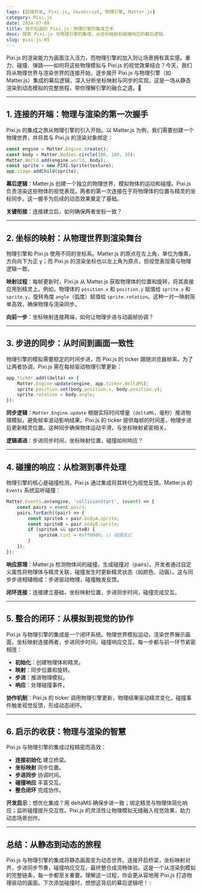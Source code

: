 ```yaml
---
tags: [前端开发, Pixi.js, JavaScript, 物理引擎, Matter.js]
category: Pixi.js
date: 2024-07-09
title: 我不知道的 Pixi.js：物理引擎的集成艺术
desc: 探索 Pixi.js 与物理引擎的集成，从坐标映射到碰撞响应的幕后逻辑。
slug: pixi-js-09
---
```


Pixi.js 的渲染能力为画面注入活力，而物理引擎的加入则让场景拥有真实感。重力、碰撞、弹跳——如何将这些物理模拟与 Pixi.js 的视觉效果结合？今天，我们将从物理世界与渲染世界的连接开始，逐步揭开 Pixi.js 与物理引擎（如 Matter.js）集成的幕后逻辑，深入分析坐标映射与同步的实现。这是一场从静态渲染到动态模拟的完整旅程，带你理解引擎的融合之道。🚀

---

## 1. 连接的开端：物理与渲染的第一次握手

Pixi.js 的集成之旅从物理引擎的引入开始。以 Matter.js 为例，我们需要创建一个物理世界，并将其与 Pixi.js 的渲染对象绑定：

```javascript
const engine = Matter.Engine.create();
const body = Matter.Bodies.circle(100, 100, 50);
Matter.World.add(engine.world, body);
const sprite = new PIXI.Sprite(texture);
app.stage.addChild(sprite);
```

**幕后逻辑**：Matter.js 创建一个独立的物理世界，模拟物体的运动和碰撞。Pixi.js 负责渲染这些物体的视觉表现。两者的第一次连接在于将物理体的位置与精灵的坐标同步。这一握手为后续的动态效果奠定了基础。

**关键衔接**：连接建立后，如何确保两者坐标一致？

---

## 2. 坐标的映射：从物理世界到渲染舞台

物理引擎和 Pixi.js 使用不同的坐标系。Matter.js 的原点在左上角，单位为像素，方向向下为正 y；而 Pixi.js 的渲染坐标也以左上角为原点，但视觉表现需与物理逻辑一致。

**映射过程**：每帧更新时，Pixi.js 从 Matter.js 获取物理体的位置和旋转，将其直接应用到精灵上。例如，物理体的 `position.x` 和 `position.y` 赋值给 `sprite.x` 和 `sprite.y`，旋转角度 `angle`（弧度）赋值给 `sprite.rotation`。这种一对一映射简单高效，确保物理与渲染同步。

**向前一步**：坐标映射连接两端，如何让物理步进与动画帧协调？

---

## 3. 步进的同步：从时间到画面一致性

物理引擎的模拟需要稳定的时间步进，而 Pixi.js 的 ticker 跟随浏览器帧率。为了让两者协调，Pixi.js 需在每帧驱动物理引擎更新：

```javascript
app.ticker.add((delta) => {
    Matter.Engine.update(engine, app.ticker.deltaMS);
    sprite.position.set(body.position.x, body.position.y);
    sprite.rotation = body.angle;
});
```

**同步逻辑**：`Matter.Engine.update` 根据实际时间增量（`deltaMS`，毫秒）推进物理模拟，避免帧率波动影响结果。Pixi.js 的 ticker 提供每帧的时间差，物理步进后更新精灵位置。这种同步确保物体运动平滑，与坐标映射紧密相关。

**逻辑递进**：步进同步时间，坐标映射位置，碰撞如何响应？

---

## 4. 碰撞的响应：从检测到事件处理

物理引擎的核心是碰撞检测，Pixi.js 通过集成将其转化为视觉反馈。Matter.js 的 `Events` 系统监听碰撞：

```javascript
Matter.Events.on(engine, 'collisionStart', (event) => {
    const pairs = event.pairs;
    pairs.forEach((pair) => {
        const spriteA = pair.bodyA.sprite;
        const spriteB = pair.bodyB.sprite;
        if (spriteA && spriteB) {
            spriteA.tint = 0xff0000; // 碰撞变红
        }
    });
});
```

**响应原理**：Matter.js 检测物体间的碰撞，生成碰撞对（pairs）。开发者通过自定义属性将物理体与精灵关联，碰撞发生时更新精灵状态（如颜色、动画）。这与同步步进相辅相成：步进驱动物理，碰撞触发反馈。

**闭环连接**：连接建立基础，坐标映射位置，步进同步时间，碰撞完成交互。

---

## 5. 整合的闭环：从模拟到视觉的协作

Pixi.js 与物理引擎的集成是一个闭环系统。物理世界模拟运动，渲染世界展示画面，坐标映射连接两者，步进同步时间，碰撞响应交互。每一步都与前一环节紧密相连：

-   **初始化**：创建物理体和精灵。
-   **映射**：同步位置和旋转。
-   **步进**：推进物理模拟。
-   **响应**：处理碰撞事件。

**协作机制**：Pixi.js 的 ticker 调用物理引擎更新，物理结果驱动精灵变化，碰撞事件触发视觉反馈，形成动态闭环。

---

## 6. 启示的收获：物理与渲染的智慧

Pixi.js 与物理引擎的集成过程精密而高效：

-   **连接初始化** 建立桥梁。
-   **坐标映射** 同步位置。
-   **步进同步** 协调时间。
-   **碰撞响应** 丰富交互。
-   **整合闭环** 完成协作。

**开发启示**：想优化集成？用 deltaMS 确保步进一致；绑定精灵与物理体简化响应；监听碰撞提升交互性。Pixi.js 的灵活性让物理模拟无缝融入视觉效果，助力动态场景创作。

---

## 总结：从静态到动态的旅程

Pixi.js 与物理引擎的集成将静态画面变为动态世界。连接开启桥梁，坐标映射对齐，步进同步节奏，碰撞响应交互，最终整合成流畅体验。这是一个从渲染到模拟的完整链条，每一步都至关重要。理解这一过程，你会更从容地用 Pixi.js 打造物理驱动的画面。下次添加碰撞时，想想这背后的幕后逻辑吧！💡
